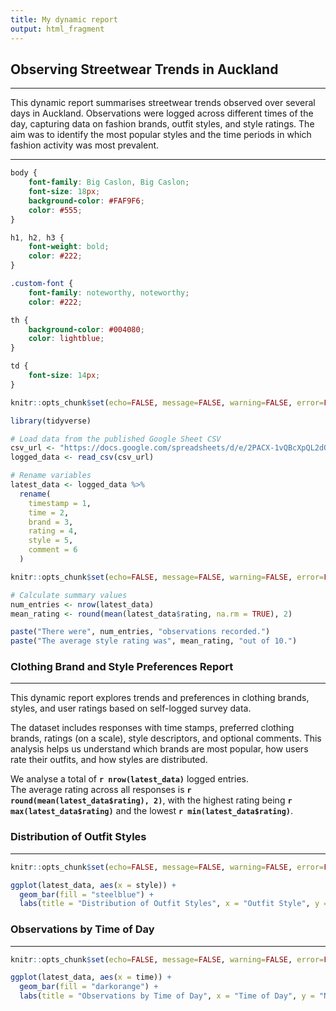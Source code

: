 ```yaml
---
title: My dynamic report
output: html_fragment
---
```


## Observing <span class="custom-font">Streetwear</span> Trends in Auckland

----------------------------------------------------------------------------------------------

This dynamic report summarises streetwear trends observed over several days in Auckland. Observations were logged across different times of the day, capturing data on fashion brands, outfit styles, and style ratings. The aim was to identify the most popular styles and the time periods in which fashion activity was most prevalent.

----------------------------------------------------------------------------------------------

```css

body {
    font-family: Big Caslon, Big Caslon;
    font-size: 18px;
    background-color: #FAF9F6; 
    color: #555; 
}

h1, h2, h3 {
    font-weight: bold;
    color: #222; 
}

.custom-font {
    font-family: noteworthy, noteworthy;
    color: #222; 

th {
    background-color: #004080;
    color: lightblue;
}

td {
    font-size: 14px;
}

```

```r
knitr::opts_chunk$set(echo=FALSE, message=FALSE, warning=FALSE, error=FALSE)

library(tidyverse)

# Load data from the published Google Sheet CSV
csv_url <- "https://docs.google.com/spreadsheets/d/e/2PACX-1vQBcXpQL2dO9NrRDs1qhCm0ZRaOiotvDzKJYXxynh0JwBucUliUm2B-hoGpuUG1vS7vPA8Yl9nArLJu/pub?gid=192450215&single=true&output=csv"
logged_data <- read_csv(csv_url)

# Rename variables
latest_data <- logged_data %>%
  rename(
    timestamp = 1,
    time = 2,
    brand = 3,
    rating = 4,
    style = 5,
    comment = 6
  )
```

```r
knitr::opts_chunk$set(echo=FALSE, message=FALSE, warning=FALSE, error=FALSE)

# Calculate summary values
num_entries <- nrow(latest_data)
mean_rating <- round(mean(latest_data$rating, na.rm = TRUE), 2)

paste("There were", num_entries, "observations recorded.")
paste("The average style rating was", mean_rating, "out of 10.")
```

### Clothing Brand and Style Preferences Report

----------------------------------------------------------------------------------------------

This dynamic report explores trends and preferences in clothing brands, styles, and user ratings based on self-logged survey data.

The dataset includes responses with time stamps, preferred clothing brands, ratings (on a scale), style descriptors, and optional comments. This analysis helps us understand which brands are most popular, how users rate their outfits, and how styles are distributed.

We analyse a total of **`r nrow(latest_data)`** logged entries.  
The average rating across all responses is **`r round(mean(latest_data$rating), 2)`**, with the highest rating being **`r max(latest_data$rating)`** and the lowest **`r min(latest_data$rating)`**.


### Distribution of Outfit Styles

----------------------------------------------------------------------------------------------

```r
knitr::opts_chunk$set(echo=FALSE, message=FALSE, warning=FALSE, error=FALSE)

ggplot(latest_data, aes(x = style)) +
  geom_bar(fill = "steelblue") +
  labs(title = "Distribution of Outfit Styles", x = "Outfit Style", y = "Count")
```


### Observations by Time of Day

----------------------------------------------------------------------------------------------

```r
knitr::opts_chunk$set(echo=FALSE, message=FALSE, warning=FALSE, error=FALSE)

ggplot(latest_data, aes(x = time)) +
  geom_bar(fill = "darkorange") +
  labs(title = "Observations by Time of Day", x = "Time of Day", y = "Number of Observations") 
```

